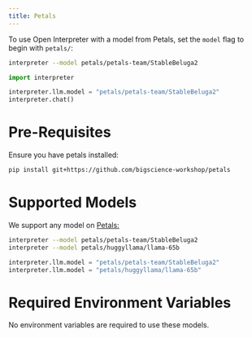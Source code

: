 ```yaml
---
title: Petals
---
```


To use Open Interpreter with a model from Petals, set the `model` flag to begin with `petals/`:

<CodeGroup>

```bash Terminal
interpreter --model petals/petals-team/StableBeluga2
```

```python Python
import interpreter

interpreter.llm.model = "petals/petals-team/StableBeluga2"
interpreter.chat()
```

</CodeGroup>

# Pre-Requisites

Ensure you have petals installed:

```bash Terminal
pip install git+https://github.com/bigscience-workshop/petals
```

# Supported Models

We support any model on [Petals:](https://github.com/bigscience-workshop/petals)

<CodeGroup>

```bash Terminal
interpreter --model petals/petals-team/StableBeluga2
interpreter --model petals/huggyllama/llama-65b
```

```python Python
interpreter.llm.model = "petals/petals-team/StableBeluga2"
interpreter.llm.model = "petals/huggyllama/llama-65b"
```

</CodeGroup>

# Required Environment Variables

No environment variables are required to use these models.